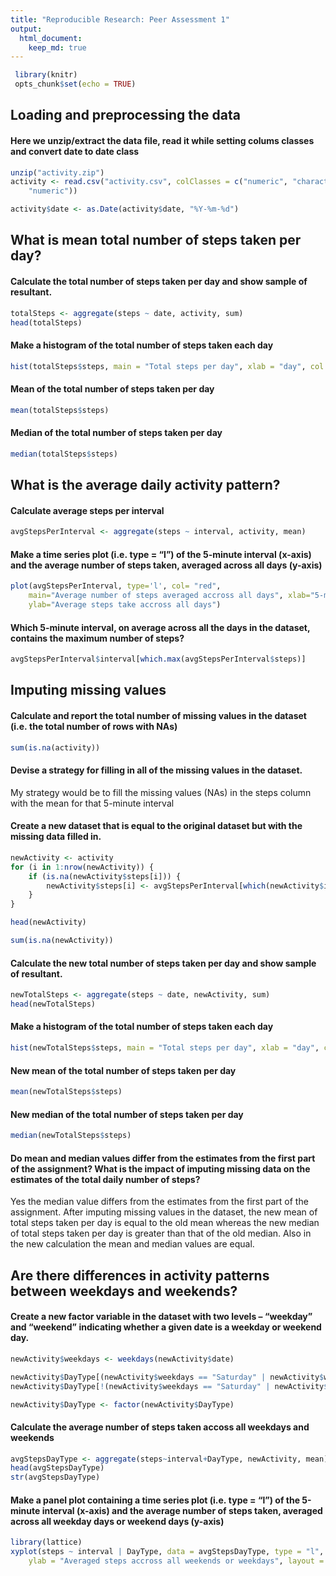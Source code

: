 ```yaml
---
title: "Reproducible Research: Peer Assessment 1"
output: 
  html_document:
    keep_md: true
---
```

```r
 library(knitr)
 opts_chunk$set(echo = TRUE)
```


## Loading and preprocessing the data

#### Here we unzip/extract the data file, read it while setting colums classes and convert date to date class
```r
unzip("activity.zip")
activity <- read.csv("activity.csv", colClasses = c("numeric", "character", 
    "numeric"))

activity$date <- as.Date(activity$date, "%Y-%m-%d")
```

## What is mean total number of steps taken per day?

#### Calculate the total number of steps taken per day and show sample of resultant.
```r
totalSteps <- aggregate(steps ~ date, activity, sum)
head(totalSteps)
```
#### Make a histogram of the total number of steps taken each day
```r
hist(totalSteps$steps, main = "Total steps per day", xlab = "day", col = "blue")
```

#### Mean of the total number of steps taken per day
```r
mean(totalSteps$steps)
```

#### Median of the total number of steps taken per day
```r
median(totalSteps$steps)
```


## What is the average daily activity pattern?

#### Calculate average steps per interval
```r
avgStepsPerInterval <- aggregate(steps ~ interval, activity, mean)
```

#### Make a time series plot (i.e. type = "l") of the 5-minute interval (x-axis) and the average number of steps taken, averaged across all days (y-axis)
```r
plot(avgStepsPerInterval, type='l', col= "red", 
  	main="Average number of steps averaged accross all days", xlab="5-minute interval", 
    ylab="Average steps take accross all days")
```

#### Which 5-minute interval, on average across all the days in the dataset, contains the maximum number of steps?
```r
avgStepsPerInterval$interval[which.max(avgStepsPerInterval$steps)]
```


## Imputing missing values

#### Calculate and report the total number of missing values in the dataset (i.e. the total number of rows with NAs)
```r
sum(is.na(activity))
```

#### Devise a strategy for filling in all of the missing values in the dataset.

My strategy would be to fill the missing values (NAs) in the steps column with the mean for that 5-minute interval

#### Create a new dataset that is equal to the original dataset but with the missing data filled in.
```r
newActivity <- activity 
for (i in 1:nrow(newActivity)) {
    if (is.na(newActivity$steps[i])) {
        newActivity$steps[i] <- avgStepsPerInterval[which(newActivity$interval[i] == avgStepsPerInterval$interval), ]$steps
    }
}

head(newActivity)
```


```r
sum(is.na(newActivity))
```


#### Calculate the new total number of steps taken per day and show sample of resultant.
```r
newTotalSteps <- aggregate(steps ~ date, newActivity, sum)
head(newTotalSteps)
```
#### Make a histogram of the total number of steps taken each day
```r
hist(newTotalSteps$steps, main = "Total steps per day", xlab = "day", col = "green")
```

#### New mean of the total number of steps taken per day
```r
mean(newTotalSteps$steps)
```

#### New median of the total number of steps taken per day
```r
median(newTotalSteps$steps)
```

#### Do mean and median values differ from the estimates from the first part of the assignment? What is the impact of imputing missing data on the estimates of the total daily number of steps?
Yes the median value differs from the estimates from the first part of the assignment. After imputing missing values in the dataset, the new mean of total steps taken per day is equal to the old mean whereas the new median of total steps taken per day is greater than that of the old median. Also in the new calculation the mean and median values are equal.

## Are there differences in activity patterns between weekdays and weekends?

#### Create a new factor variable in the dataset with two levels – “weekday” and “weekend” indicating whether a given date is a weekday or weekend day.

```r
newActivity$weekdays <- weekdays(newActivity$date)

newActivity$DayType[(newActivity$weekdays == "Saturday" | newActivity$weekdays == "Sunday")] <- "weekend"
newActivity$DayType[!(newActivity$weekdays == "Saturday" | newActivity$weekdays == "Sunday")] <- "weekday"

newActivity$DayType <- factor(newActivity$DayType)
```
#### Calculate the average number of steps taken accoss all weekdays and weekends

```r
avgStepsDayType <- aggregate(steps~interval+DayType, newActivity, mean)
head(avgStepsDayType)
str(avgStepsDayType)
```
#### Make a panel plot containing a time series plot (i.e. type = "l") of the 5-minute interval (x-axis) and the average number of steps taken, averaged across all weekday days or weekend days (y-axis)

```r
library(lattice)
xyplot(steps ~ interval | DayType, data = avgStepsDayType, type = "l", xlab = "5-minute interval", 
  	ylab = "Averaged steps accross all weekends or weekdays", layout = c(1, 2))
```

